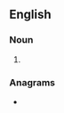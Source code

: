 ==English==

===Noun===
{{head|en|noun form}}

# {{plural of|en|akoasm}}

===Anagrams===
* {{anagrams|en|a=aakmoss|makossa}}